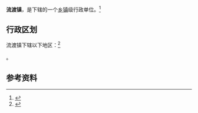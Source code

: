 {{中国乡级行政区|52/03/24/105/000}}

'''流渡镇'''，是{{PRC admin/fullname|52/03/24/105/000|3}}下辖的一个[[乡镇|乡镇]]级行政单位。<ref>{{PRC admin/ref sgc|{{PRC admin/parent|52/03/24/105/000}}}}</ref>

== 行政区划 ==

流渡镇下辖以下地区：<ref>{{PRC admin/ref sgc|52/03/24/105/000}}</ref>

{{PRC admin/children|52/03/24/105/000}}。

== 参考资料 ==

{{reflist}}

{{行政区划小作品}}
{{PRC admin/navcat|52/03/24/105/000}}